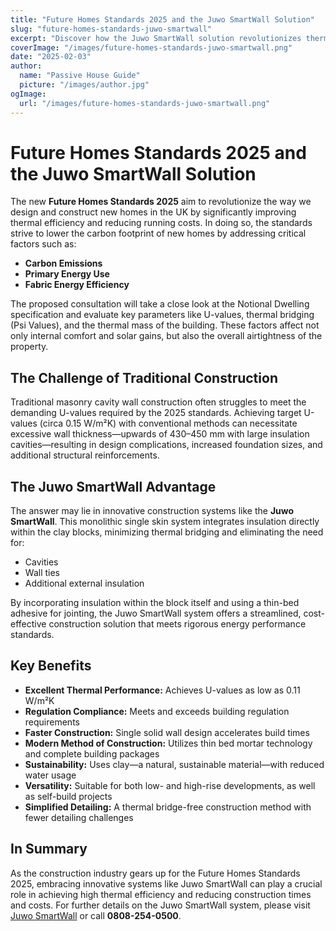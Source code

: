 ```yaml
---
title: "Future Homes Standards 2025 and the Juwo SmartWall Solution"
slug: "future-homes-standards-juwo-smartwall"
excerpt: "Discover how the Juwo SmartWall solution revolutionizes thermal efficiency and construction standards for future homes."
coverImage: "/images/future-homes-standards-juwo-smartwall.png"
date: "2025-02-03"
author:
  name: "Passive House Guide"
  picture: "/images/author.jpg"
ogImage:
  url: "/images/future-homes-standards-juwo-smartwall.png"
---
```


# Future Homes Standards 2025 and the Juwo SmartWall Solution

The new **Future Homes Standards 2025** aim to revolutionize the way we design and construct new homes in the UK by significantly improving thermal efficiency and reducing running costs. In doing so, the standards strive to lower the carbon footprint of new homes by addressing critical factors such as:

- **Carbon Emissions**
- **Primary Energy Use**
- **Fabric Energy Efficiency**

The proposed consultation will take a close look at the Notional Dwelling specification and evaluate key parameters like U-values, thermal bridging (Psi Values), and the thermal mass of the building. These factors affect not only internal comfort and solar gains, but also the overall airtightness of the property.

## The Challenge of Traditional Construction

Traditional masonry cavity wall construction often struggles to meet the demanding U-values required by the 2025 standards. Achieving target U-values (circa 0.15 W/m²K) with conventional methods can necessitate excessive wall thickness—upwards of 430–450 mm with large insulation cavities—resulting in design complications, increased foundation sizes, and additional structural reinforcements.

## The Juwo SmartWall Advantage

The answer may lie in innovative construction systems like the **Juwo SmartWall**. This monolithic single skin system integrates insulation directly within the clay blocks, minimizing thermal bridging and eliminating the need for:

- Cavities
- Wall ties
- Additional external insulation

By incorporating insulation within the block itself and using a thin-bed adhesive for jointing, the Juwo SmartWall system offers a streamlined, cost-effective construction solution that meets rigorous energy performance standards.

## Key Benefits

- **Excellent Thermal Performance:** Achieves U-values as low as 0.11 W/m²K
- **Regulation Compliance:** Meets and exceeds building regulation requirements
- **Faster Construction:** Single solid wall design accelerates build times
- **Modern Method of Construction:** Utilizes thin bed mortar technology and complete building packages
- **Sustainability:** Uses clay—a natural, sustainable material—with reduced water usage
- **Versatility:** Suitable for both low- and high-rise developments, as well as self-build projects
- **Simplified Detailing:** A thermal bridge-free construction method with fewer detailing challenges

## In Summary

As the construction industry gears up for the Future Homes Standards 2025, embracing innovative systems like Juwo SmartWall can play a crucial role in achieving high thermal efficiency and reducing construction times and costs. For further details on the Juwo SmartWall system, please visit [Juwo SmartWall](http://www.Juwo-SmartWall.co.uk) or call **0808-254-0500**.
